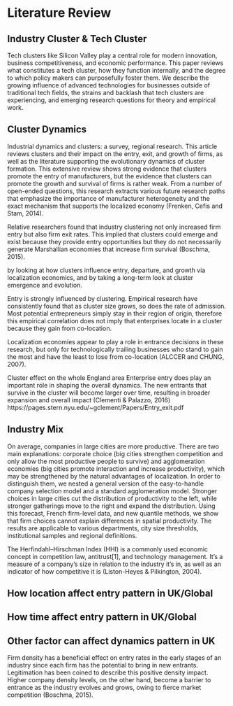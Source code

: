 # Literature Review {#crossref}

## Industry Cluster & Tech Cluster

Tech clusters like Silicon Valley play a central role for modern innovation, business competitiveness, and economic performance. This paper reviews what constitutes a tech cluster, how they function internally, and the degree to which policy makers can purposefully foster them. We describe the growing influence of advanced technologies for businesses outside of traditional tech fields, the strains and backlash that tech clusters are experiencing, and emerging research questions for theory and empirical work.

## Cluster Dynamics

Industrial dynamics and clusters: a survey, regional research. This article reviews clusters and their impact on the entry, exit, and growth of firms, as well as the literature supporting the evolutionary dynamics of cluster formation. This extensive review shows strong evidence that clusters promote the entry of manufacturers, but the evidence that clusters can promote the growth and survival of firms is rather weak. From a number of open-ended questions, this research extracts various future research paths that emphasize the importance of manufacturer heterogeneity and the exact mechanism that supports the localized economy (Frenken, Cefis and Stam, 2014).

Relative researchers found that industry clustering not only increased firm entry but also firm exit rates. This implied that clusters could emerge and exist because they provide entry opportunities but they do not necessarily generate Marshallian economies that increase firm survival (Boschma, 2015). 

by looking at how clusters influence entry, departure, and growth via localization economics, and by taking a long-term look at cluster emergence and evolution.

Entry is strongly influenced by clustering. Empirical research have consistently found that as cluster size grows, so does the rate of admission. Most potential entrepreneurs simply stay in their region of origin, therefore this empirical correlation does not imply that enterprises locate in a cluster because they gain from co-location.

Localization economies appear to play a role in entrance decisions in these research, but only for technologically trailing businesses who stand to gain the most and have the least to lose from co-location (ALCCER and CHUNG, 2007).

Cluster effect on the whole England area
Enterprise entry does play an important role in shaping the overall dynamics. The new entrants that survive in the cluster will become larger over time, resulting in broader expansion and overall impact (Clementi & Palazzo, 2016)
https://pages.stern.nyu.edu/~gclement/Papers/Entry_exit.pdf

## Industry Mix

On average, companies in large cities are more productive. There are two main explanations: corporate choice (big cities strengthen competition and only allow the most productive people to survive) and agglomeration economies (big cities promote interaction and increase productivity), which may be strengthened by the natural advantages of localization. In order to distinguish them, we nested a general version of the easy-to-handle company selection model and a standard agglomeration model. Stronger choices in large cities cut the distribution of productivity to the left, while stronger gatherings move to the right and expand the distribution. Using this forecast, French firm-level data, and new quantile methods, we show that firm choices cannot explain differences in spatial productivity. The results are applicable to various departments, city size thresholds, institutional samples and regional definitions.

The Herfindahl–Hirschman Index (HHI) is a commonly used economic concept in competition law, antitrust[1], and technology management. It's a measure of a company's size in relation to the industry it's in, as well as an indicator of how competitive it is ​(Liston-Heyes & Pilkington, 2004).

## How location affect entry pattern in UK/Global

## How time affect entry pattern in UK/Global

## Other factor can affect dynamics pattern in UK

Firm density has a beneficial effect on entry rates in the early stages of an industry since each firm has the potential to bring in new entrants. Legitimation has been coined to describe this positive density impact. Higher company density levels, on the other hand, become a barrier to entrance as the industry evolves and grows, owing to fierce market competition (Boschma, 2015).
